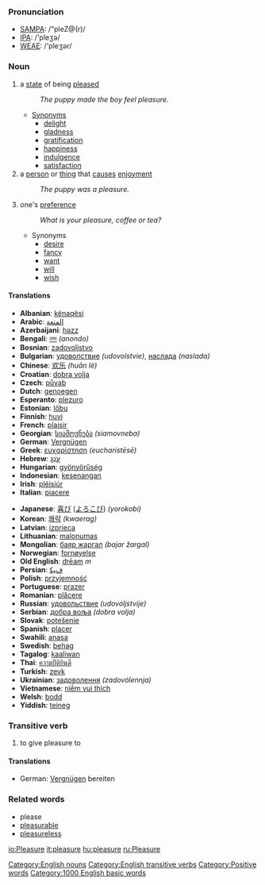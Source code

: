 ===Pronunciation===
*[[SAMPA]]: /"pleZ@(r)/
*[[IPA]]: /'pleʒə/
*[[WEAE]]: /'pleʒər/

===Noun===
# a [[state]] of being [[please]]d
#: ''The puppy made the boy feel pleasure.''
#* [[Synonym]]s
#** [[delight]]
#** [[gladness]]
#** [[gratification]]
#** [[happiness]]
#** [[indulgence]]
#** [[satisfaction]]
# a [[person]] or [[thing]] that [[cause]]s [[enjoyment]]
#: ''The puppy was a pleasure.''
# one's [[preference]]
#: ''What is your pleasure, coffee or tea?''
#* Synonyms
#** [[desire]]
#** [[fancy]]
#** [[want]]
#** [[will]]
#** [[wish]]

====Translations====
{{top}}<!--languages from A to I go here-->
*'''Albanian''': [[kënaqësi]]
*'''Arabic''': [[المتعة]]
*'''Azerbaijani''': [[həzz]]
*'''Bengali''': [[নন্দ]] ''(anondo)''
*'''Bosnian''': [[zadovoljstvo]]
*'''Bulgarian''': [[удоволствие]] ''(udovolstvie)'', [[наслада]] ''(naslada)''
*'''Chinese''': [[欢乐]] ''(huān lè)''
*'''Croatian''': [[dobra volja]]
*'''Czech''': [[půvab]]
*'''Dutch''': [[genoegen]]
*'''Esperanto''': [[plezuro]]
*'''Estonian''': [[lõbu]]
*'''Finnish''': [[huvi]]
*'''French''': [[plaisir]]
*'''Georgian''': [[სიამოვნება]] ''(siamovneba)''
*'''German''': [[Vergnügen]]
*'''Greek''': [[ευχαρίστηση]] ''(eucharístēsē)''
*'''Hebrew''': [[עֹנֶג]]
*'''Hungarian''': [[gyönyörűség]]
*'''Indonesian''': [[kesenangan]]
*'''Irish''': [[pléisiúr]]
*'''Italian''': [[piacere]]
{{mid}}<!--languages from J to Z go here-->
*'''Japanese''': [[喜び]] ([[よろこび]]) ''(yorokobi)''
*'''Korean''': [[쾌락]] ''(kwaerag)''
*'''Latvian''': [[izprieca]]
*'''Lithuanian''': [[malonumas]]
*'''Mongolian''': [[баяр жаргал]] ''(bajar žargal)''
*'''Norwegian''': [[fornøyelse]]
*'''Old English''': [[dream#Old English|drēam]] ''m''
*'''Persian''': [[ﻑﻴﻜ]]
*'''Polish''': [[przyjemność]]
*'''Portuguese''': [[prazer]]
*'''Romanian''': [[plăcere]]
*'''Russian''': [[удовольствие]] ''(udovóljstvije)''
*'''Serbian''': [[добра воља]] ''(dobra volja)''
*'''Slovak''': [[potešenie]]
*'''Spanish''': [[placer]]
*'''Swahili''': [[anasa]]
*'''Swedish''': [[behag]]
*'''Tagalog''': [[kaaliwan]]
*'''Thai''': [[ความปิติยินดี]]
*'''Turkish''': [[zevk]]
*'''Ukrainian''': [[задоволення]] ''(zadovólennja)''
*'''Vietnamese''': [[niềm vui thích]]
*'''Welsh''': [[bodd]]
*'''Yiddish''': [[teineg]]
{{bottom}}

===Transitive verb===
# to give pleasure to

====Translations====
*German: [[Vergnügen]] bereiten 

===Related words===
* please
* [[pleasurable]]
* [[pleasureless]]

[[Category:English nouns]]
[[Category:English transitive verbs]]
[[Category:Positive words]]
[[Category:1000 English basic words]]
[[io:Pleasure]]
[[it:pleasure]]
[[hu:pleasure]]
[[ru:Pleasure]]